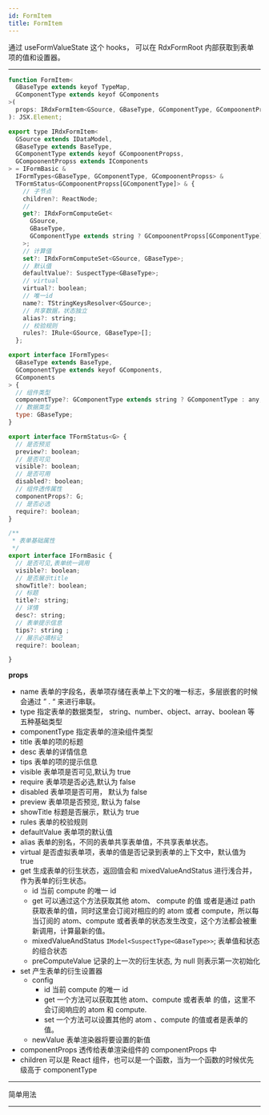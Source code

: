 ```yaml
---
id: FormItem
title: FormItem
---
```


通过 useFormValueState 这个 hooks， 可以在 RdxFormRoot 内部获取到表单项的值和设置器。

---

```jsx
function FormItem<
  GBaseType extends keyof TypeMap,
  GComponentType extends keyof GComponents
>(
  props: IRdxFormItem<GSource, GBaseType, GComponentType, GCompoonentPropss>
): JSX.Element;

export type IRdxFormItem<
  GSource extends IDataModel,
  GBaseType extends BaseType,
  GComponentType extends keyof GCompoonentPropss,
  GCompoonentPropss extends IComponents
> = IFormBasic &
  IFormTypes<GBaseType, GComponentType, GCompoonentPropss> &
  TFormStatus<GCompoonentPropss[GComponentType]> & {
    // 子节点
    children?: ReactNode;
    //
    get?: IRdxFormComputeGet<
      GSource,
      GBaseType,
      GComponentType extends string ? GCompoonentPropss[GComponentType] : any
    >;
    // 计算值
    set?: IRdxFormComputeSet<GSource, GBaseType>;
    // 默认值
    defaultValue?: SuspectType<GBaseType>;
    // virtual
    virtual?: boolean;
    // 唯一id
    name?: TStringKeysResolver<GSource>;
    // 共享数据，状态独立
    alias?: string;
    // 校验规则
    rules?: IRule<GSource, GBaseType>[];
  };

export interface IFormTypes<
  GBaseType extends BaseType,
  GComponentType extends keyof GComponents,
  GComponents
> {
  // 组件类型
  componentType?: GComponentType extends string ? GComponentType : any;
  // 数据类型
  type: GBaseType;
}

export interface TFormStatus<G> {
  // 是否预览
  preview?: boolean;
  // 是否可见
  visible?: boolean;
  // 是否可用
  disabled?: boolean;
  // 组件透传属性
  componentProps?: G;
  // 是否必选
  require?: boolean;
}

/**
 * 表单基础属性
 */
export interface IFormBasic {
  // 是否可见,表单统一调用
  visible?: boolean;
  // 是否展示title
  showTitle?: boolean;
  // 标题
  title?: string;
  // 详情
  desc?: string;
  // 表单提示信息
  tips?: string ;
  // 展示必填标记
  require?: boolean;

}
```

**props**

- name 表单的字段名，表单项存储在表单上下文的唯一标志，多层嵌套的时候会通过 ” . “ 来进行串联。
- type 指定表单的数据类型， string、number、object、array、boolean 等五种基础类型
- componentType 指定表单的渲染组件类型
- title 表单的项的标题
- desc 表单的详情信息
- tips 表单的项的提示信息
- visible 表单项是否可见,默认为 true
- require 表单项是否必选,默认为 false
- disabled 表单项是否可用， 默认为 false
- preview 表单项是否预览, 默认为 false
- showTitle 标题是否展示，默认为 true
- rules 表单的校验规则
- defaultValue 表单项的默认值
- alias 表单的别名，不同的表单共享表单值，不共享表单状态。
- virtual 是否虚拟表单项，表单的值是否记录到表单的上下文中，默认值为 true
- get 生成表单的衍生状态，返回值会和 mixedValueAndStatus 进行浅合并，作为表单的衍生状态。
  - id 当前 compute 的唯一 id
  - get 可以通过这个方法获取其他 atom、 compute 的值 或者是通过 path 获取表单的值，同时这里会订阅对相应的的 atom 或者 compute，所以每当订阅的 atom、compute 或者表单的状态发生改变，这个方法都会被重新调用，计算最新的值。
  - mixedValueAndStatus `IModel<SuspectType<GBaseType>>`;
    表单值和状态的组合状态
  - preComputeValue 记录的上一次的衍生状态, 为 null 则表示第一次初始化
- set 产生表单的衍生设置器
  - config
    - id 当前 compute 的唯一 id
    - get 一个方法可以获取其他 atom、compute 或者表单 的值，这里不会订阅响应的 atom 和 compute.
    - set 一个方法可以设置其他的 atom 、compute 的值或者是表单的值。
  - newValue 表单渲染器将要设置的新值
- componentProps 透传给表单渲染组件的 componentProps 中
- children 可以是 React 组件，也可以是一个函数，当为一个函数的时候优先级高于 componentType

---

简单用法


<ExampleCustomizer code={AtomSource} example={Atom} />

---
